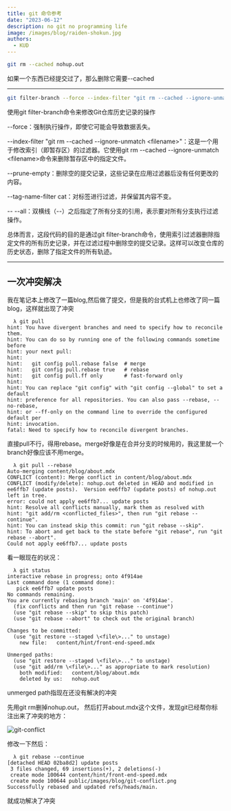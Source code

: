 ```yaml
---
title: git 命令参考
date: "2023-06-12"
description: no git no programming life
image: /images/blog/raiden-shokun.jpg
authors:
  - KUD
---
```


```sh
git rm --cached nohup.out
```

如果一个东西已经提交过了，那么删除它需要--cached

---

```sh
git filter-branch --force --index-filter "git rm --cached --ignore-unmatch \<filename\>"  --prune-empty --tag-name-filter cat -- --all
```

使用git filter-branch命令来修改Git仓库历史记录的操作

--force：强制执行操作，即使它可能会导致数据丢失。

--index-filter "git rm --cached --ignore-unmatch \<filename\>"：这是一个用于修改索引（即暂存区）的过滤器。它使用git rm --cached --ignore-unmatch \<filename\>命令来删除暂存区中的指定文件。

--prune-empty：删除空的提交记录，这些记录在应用过滤器后没有任何更改的内容。

--tag-name-filter cat：对标签进行过滤，并保留其内容不变。

-- --all：双横线（--）之后指定了所有分支的引用，表示要对所有分支执行过滤操作。

总体而言，这段代码的目的是通过git filter-branch命令，使用索引过滤器删除指定文件的所有历史记录，并在过滤过程中删除空的提交记录。这样可以改变仓库的历史状态，删除了指定文件的所有轨迹。

---

## 一次冲突解决

我在笔记本上修改了一篇blog,然后做了提交，但是我的台式机上也修改了同一篇blog，这样就出现了冲突


```shellscript
  λ git pull
hint: You have divergent branches and need to specify how to reconcile them.
hint: You can do so by running one of the following commands sometime before
hint: your next pull:
hint:
hint:   git config pull.rebase false  # merge
hint:   git config pull.rebase true   # rebase
hint:   git config pull.ff only       # fast-forward only
hint:
hint: You can replace "git config" with "git config --global" to set a default
hint: preference for all repositories. You can also pass --rebase, --no-rebase,
hint: or --ff-only on the command line to override the configured default per
hint: invocation.
fatal: Need to specify how to reconcile divergent branches.
```

直接pull不行，得用rebase。merge好像是在合并分支的时候用的，我这里就一个branch好像应该不用merge。

```shellscript
  λ git pull --rebase
Auto-merging content/blog/about.mdx
CONFLICT (content): Merge conflict in content/blog/about.mdx
CONFLICT (modify/delete): nohup.out deleted in HEAD and modified in ee6ffb7 (update posts).  Version ee6ffb7 (update posts) of nohup.out left in tree.
error: could not apply ee6ffb7... update posts
hint: Resolve all conflicts manually, mark them as resolved with
hint: "git add/rm <conflicted_files>", then run "git rebase --continue".
hint: You can instead skip this commit: run "git rebase --skip".
hint: To abort and get back to the state before "git rebase", run "git rebase --abort".
Could not apply ee6ffb7... update posts
```

看一眼现在的状况：

```shellscript
  λ git status
interactive rebase in progress; onto 4f914ae
Last command done (1 command done):
   pick ee6ffb7 update posts
No commands remaining.
You are currently rebasing branch 'main' on '4f914ae'.
  (fix conflicts and then run "git rebase --continue")
  (use "git rebase --skip" to skip this patch)
  (use "git rebase --abort" to check out the original branch)

Changes to be committed:
  (use "git restore --staged \<file\>..." to unstage)
	new file:   content/hint/front-end-speed.mdx

Unmerged paths:
  (use "git restore --staged \<file\>..." to unstage)
  (use "git add/rm \<file\>..." as appropriate to mark resolution)
	both modified:   content/blog/about.mdx
	deleted by us:   nohup.out
```

unmerged path指现在还没有解决的冲突

先用git rm删掉nohup.out， 然后打开about.mdx这个文件，发现git已经帮你标注出来了冲突的地方：

![git-conflict](/images/blog/git-conflict.png)

修改一下然后：

```shellscript
  λ git rebase --continue
[detached HEAD 02ba8d2] update posts
 3 files changed, 69 insertions(+), 2 deletions(-)
 create mode 100644 content/hint/front-end-speed.mdx
 create mode 100644 public/images/blog/git-conflict.png
Successfully rebased and updated refs/heads/main.
```

就成功解决了冲突
